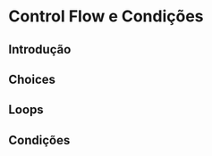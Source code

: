 # Control Flow e Condições {#control-conditions}

## Introdução

## Choices

## Loops

## Condições
